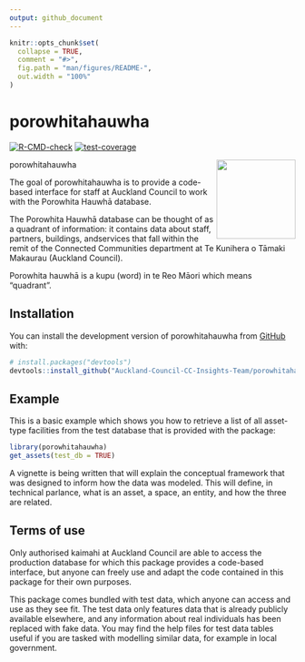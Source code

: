 ```yaml
---
output: github_document
---
```


<!-- README.md is generated from README.Rmd. Please edit that file -->

```r
knitr::opts_chunk$set(
  collapse = TRUE,
  comment = "#>",
  fig.path = "man/figures/README-",
  out.width = "100%"
)
```

# porowhitahauwha

<!-- badges: start -->
[![R-CMD-check](https://github.com/Auckland-Council-CC-Insights-Team/porowhitahauwha/actions/workflows/R-CMD-check.yaml/badge.svg)](https://github.com/Auckland-Council-CC-Insights-Team/porowhitahauwha/actions/workflows/R-CMD-check.yaml)
[![test-coverage](https://github.com/Auckland-Council-CC-Insights-Team/porowhitahauwha/actions/workflows/test-coverage.yaml/badge.svg)](https://github.com/Auckland-Council-CC-Insights-Team/porowhitahauwha/actions/workflows/test-coverage.yaml)
<!-- badges: end -->

porowhitahauwha <img src="man/figures/logo.png" align="right" height="139" />

The goal of porowhitahauwha is to provide a code-based interface for staff at
Auckland Council to work with the Porowhita Hauwhā database.

The Porowhita Hauwhā database can be thought of as a quadrant of information:
it contains data about staff, partners, buildings, andservices that fall within
the remit of the Connected Communities department at Te Kunihera o Tāmaki
Makaurau (Auckland Council).

Porowhita hauwhā is a kupu (word) in te Reo Māori which means "quadrant".

## Installation

You can install the development version of porowhitahauwha from [GitHub](https://github.com/) with:

``` r
# install.packages("devtools")
devtools::install_github("Auckland-Council-CC-Insights-Team/porowhitahauwha")
```

## Example

This is a basic example which shows you how to retrieve a list of all asset-type
facilities from the test database that is provided with the package:

```r
library(porowhitahauwha)
get_assets(test_db = TRUE)
```

A vignette is being written that will explain the conceptual framework that was
designed to inform how the data was modeled. This will define, in technical parlance,
what is an asset, a space, an entity, and how the three are related.

## Terms of use

Only authorised kaimahi at Auckland Council are able to access the production database
for which this package provides a code-based interface, but anyone can freely use
and adapt the code contained in this package for their own purposes.

This package comes bundled with test data, which anyone can access and use
as they see fit. The test data only features data that is already publicly
available elsewhere, and any information about real individuals has been replaced
with fake data. You may find the help files for test data tables useful
if you are tasked with modelling similar data, for example in local government.

